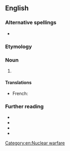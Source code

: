 {{also|non-proliferation}}

==English==

===Alternative spellings===
* {{alter|en|non-proliferation}}

===Etymology===
{{prefix|en|non|proliferation}}

===Noun===
{{en-noun|-|s}}

# {{rfdef|en}}
#: {{uxi|en|Nuclear '''Nonproliferation''' Treaty}}

====Translations====
{{trans-top}}
* French: {{t+|fr|non-prolifération|f}}
{{trans-mid}}
{{trans-bottom}}

===Further reading===
* {{R:Lexico|non-proliferation}}
* {{R:MWO}}
* {{R:Cambridge}}
* {{R:Longman|non-proliferation}}

[[Category:en:Nuclear warfare]]